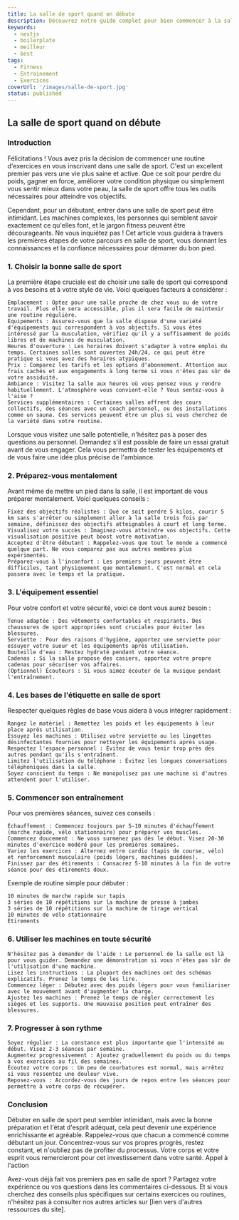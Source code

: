 ```yaml
---
title: La salle de sport quand on débute
description: Découvrez notre guide complet pour bien commencer à la salle de sport. Conseils pratiques, erreurs à éviter et astuces pour rester motivé, tout ce qu'il faut savoir pour transformer votre première expérience en réussite !
keywords:
  - nextjs
  - boilerplate
  - meilleur
  - best
tags:
  - Fitness
  - Entrainement
  - Exercices
coverUrl: '/images/salle-de-sport.jpg'
status: published
---
```

## La salle de sport quand on débute 

### Introduction

Félicitations ! Vous avez pris la décision de commencer une routine d'exercices en vous inscrivant dans une salle de sport. C'est un excellent premier pas vers une vie plus saine et active. Que ce soit pour perdre du poids, gagner en force, améliorer votre condition physique ou simplement vous sentir mieux dans votre peau, la salle de sport offre tous les outils nécessaires pour atteindre vos objectifs.

Cependant, pour un débutant, entrer dans une salle de sport peut être intimidant. Les machines complexes, les personnes qui semblent savoir exactement ce qu'elles font, et le jargon fitness peuvent être décourageants. Ne vous inquiétez pas ! Cet article vous guidera à travers les premières étapes de votre parcours en salle de sport, vous donnant les connaissances et la confiance nécessaires pour démarrer du bon pied.
### 1. Choisir la bonne salle de sport

La première étape cruciale est de choisir une salle de sport qui correspond à vos besoins et à votre style de vie. Voici quelques facteurs à considérer :

    Emplacement : Optez pour une salle proche de chez vous ou de votre travail. Plus elle sera accessible, plus il sera facile de maintenir une routine régulière.
    Équipements : Assurez-vous que la salle dispose d'une variété d'équipements qui correspondent à vos objectifs. Si vous êtes intéressé par la musculation, vérifiez qu'il y a suffisamment de poids libres et de machines de musculation.
    Heures d'ouverture : Les horaires doivent s'adapter à votre emploi du temps. Certaines salles sont ouvertes 24h/24, ce qui peut être pratique si vous avez des horaires atypiques.
    Prix : Comparez les tarifs et les options d'abonnement. Attention aux frais cachés et aux engagements à long terme si vous n'êtes pas sûr de votre assiduité.
    Ambiance : Visitez la salle aux heures où vous pensez vous y rendre habituellement. L'atmosphère vous convient-elle ? Vous sentez-vous à l'aise ?
    Services supplémentaires : Certaines salles offrent des cours collectifs, des séances avec un coach personnel, ou des installations comme un sauna. Ces services peuvent être un plus si vous cherchez de la variété dans votre routine.

Lorsque vous visitez une salle potentielle, n'hésitez pas à poser des questions au personnel. Demandez s'il est possible de faire un essai gratuit avant de vous engager. Cela vous permettra de tester les équipements et de vous faire une idée plus précise de l'ambiance.

### 2. Préparez-vous mentalement

Avant même de mettre un pied dans la salle, il est important de vous préparer mentalement. Voici quelques conseils :

    Fixez des objectifs réalistes : Que ce soit perdre 5 kilos, courir 5 km sans s'arrêter ou simplement aller à la salle trois fois par semaine, définissez des objectifs atteignables à court et long terme.
    Visualisez votre succès : Imaginez-vous atteindre vos objectifs. Cette visualisation positive peut boost votre motivation.
    Acceptez d'être débutant : Rappelez-vous que tout le monde a commencé quelque part. Ne vous comparez pas aux autres membres plus expérimentés.
    Préparez-vous à l'inconfort : Les premiers jours peuvent être difficiles, tant physiquement que mentalement. C'est normal et cela passera avec le temps et la pratique.

### 3. L'équipement essentiel

Pour votre confort et votre sécurité, voici ce dont vous aurez besoin :

    Tenue adaptée : Des vêtements confortables et respirants. Des chaussures de sport appropriées sont cruciales pour éviter les blessures.
    Serviette : Pour des raisons d'hygiène, apportez une serviette pour essuyer votre sueur et les équipements après utilisation.
    Bouteille d'eau : Restez hydraté pendant votre séance.
    Cadenas : Si la salle propose des casiers, apportez votre propre cadenas pour sécuriser vos affaires.
    (Optionnel) Écouteurs : Si vous aimez écouter de la musique pendant l'entraînement.

### 4. Les bases de l'étiquette en salle de sport

Respecter quelques règles de base vous aidera à vous intégrer rapidement :

    Rangez le matériel : Remettez les poids et les équipements à leur place après utilisation.
    Essuyez les machines : Utilisez votre serviette ou les lingettes désinfectantes fournies pour nettoyer les équipements après usage.
    Respectez l'espace personnel : Évitez de vous tenir trop près des autres pendant qu'ils s'entraînent.
    Limitez l'utilisation du téléphone : Évitez les longues conversations téléphoniques dans la salle.
    Soyez conscient du temps : Ne monopolisez pas une machine si d'autres attendent pour l'utiliser.

### 5. Commencer son entraînement

Pour vos premières séances, suivez ces conseils :

    Échauffement : Commencez toujours par 5-10 minutes d'échauffement (marche rapide, vélo stationnaire) pour préparer vos muscles.
    Commencez doucement : Ne vous surmenez pas dès le début. Visez 20-30 minutes d'exercice modéré pour les premières semaines.
    Variez les exercices : Alternez entre cardio (tapis de course, vélo) et renforcement musculaire (poids légers, machines guidées).
    Finissez par des étirements : Consacrez 5-10 minutes à la fin de votre séance pour des étirements doux.

Exemple de routine simple pour débuter :

    10 minutes de marche rapide sur tapis
    3 séries de 10 répétitions sur la machine de presse à jambes
    3 séries de 10 répétitions sur la machine de tirage vertical
    10 minutes de vélo stationnaire
    Étirements

### 6. Utiliser les machines en toute sécurité

    N'hésitez pas à demander de l'aide : Le personnel de la salle est là pour vous guider. Demandez une démonstration si vous n'êtes pas sûr de l'utilisation d'une machine.
    Lisez les instructions : La plupart des machines ont des schémas explicatifs. Prenez le temps de les lire.
    Commencez léger : Débutez avec des poids légers pour vous familiariser avec le mouvement avant d'augmenter la charge.
    Ajustez les machines : Prenez le temps de régler correctement les sièges et les supports. Une mauvaise position peut entraîner des blessures.

### 7. Progresser à son rythme

    Soyez régulier : La constance est plus importante que l'intensité au début. Visez 2-3 séances par semaine.
    Augmentez progressivement : Ajoutez graduellement du poids ou du temps à vos exercices au fil des semaines.
    Écoutez votre corps : Un peu de courbatures est normal, mais arrêtez si vous ressentez une douleur vive.
    Reposez-vous : Accordez-vous des jours de repos entre les séances pour permettre à votre corps de récupérer.

### Conclusion

Débuter en salle de sport peut sembler intimidant, mais avec la bonne préparation et l'état d'esprit adéquat, cela peut devenir une expérience enrichissante et agréable. Rappelez-vous que chacun a commencé comme débutant un jour. Concentrez-vous sur vos propres progrès, restez constant, et n'oubliez pas de profiter du processus. Votre corps et votre esprit vous remercieront pour cet investissement dans votre santé.
Appel à l'action

Avez-vous déjà fait vos premiers pas en salle de sport ? Partagez votre expérience ou vos questions dans les commentaires ci-dessous. Et si vous cherchez des conseils plus spécifiques sur certains exercices ou routines, n'hésitez pas à consulter nos autres articles sur [lien vers d'autres ressources du site].

<style jsx>{`
  h1,
  h2,
  p {
    color: white !important;
  }
`}
</style>


